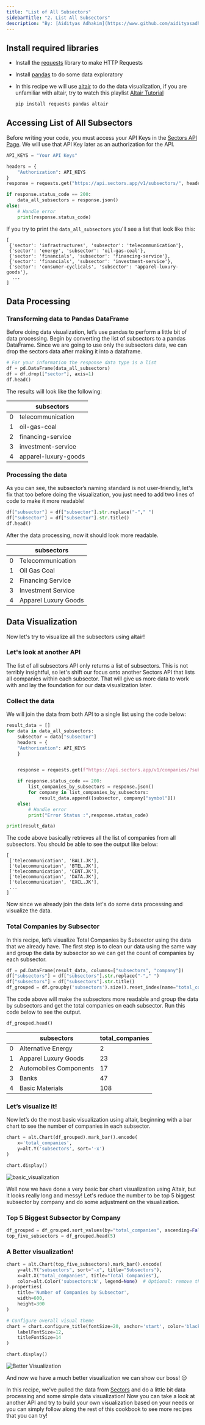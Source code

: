 ```yaml
---
title: "List of All Subsectors"
sidebarTitle: "2. List All Subsectors"
description: "By: [Aidityas Adhakim](https://www.github.com/aidityasadhakim) · April 16, 2024"
---
```


## Install required libraries

- Install the [requests](https://requests.readthedocs.io/en/latest/) library to make HTTP Requests
- Install [pandas](https://pypi.org/project/pandas/) to do some data exploratory
- In this recipe we will use [altair](https://pypi.org/project/matplotlib/) to do the data visualization, if you are unfamiliar with altair, try to watch this playlist [Altair Tutorial](https://youtube.com/playlist?list=PLXsFtK46HZxXBddVC0FqmbGdlvbDbaqzx&si=cWtD0cFtwKg0b75v)

  ```python
  pip install requests pandas altair
  ```

## Accessing List of All Subsectors

Before writing your code, you must access your API Keys in the [Sectors API Page](https://sectors.app/api). We will use that API Key later as an authorization for the API.

```python
API_KEYS = "Your API Keys"

headers = {
    "Authorization": API_KEYS
}
response = requests.get("https://api.sectors.app/v1/subsectors/", headers = headers)

if response.status_code == 200:
    data_all_subsectors = response.json()
else:
    # Handle error
    print(response.status_code)
```

If you try to print the `data_all_subsectors` you'll see a list that look like this:

```
[
 {'sector': 'infrastructures', 'subsector': 'telecommunication'},
 {'sector': 'energy', 'subsector': 'oil-gas-coal'},
 {'sector': 'financials', 'subsector': 'financing-service'},
 {'sector': 'financials', 'subsector': 'investment-service'},
 {'sector': 'consumer-cyclicals', 'subsector': 'apparel-luxury-goods'},
  ...
]
```

## Data Processing

### Transforming data to Pandas DataFrame

Before doing data visualization, let’s use pandas to perform a little bit of data processing. Begin by converting the list of subsectors to a pandas DataFrame. Since we are going to use only the subsectors data, we can drop the sectors data after making it into a dataframe.

```python
# For your information the response data type is a list
df = pd.DataFrame(data_all_subsectors)
df = df.drop(["sector"], axis=1)
df.head()
```

The results will look like the following:

|     | subsectors           |
| --- | -------------------- |
| 0   | telecommunication    |
| 1   | oil-gas-coal         |
| 2   | financing-service    |
| 3   | investment-service   |
| 4   | apparel-luxury-goods |

### Processing the data

As you can see, the subsector’s naming standard is not user-friendly, let's fix that too before doing the visualization, you just need to add two lines of code to make it more readable!

```python
df["subsector"] = df["subsector"].str.replace("-"," ")
df["subsector"] = df["subsector"].str.title()
df.head()
```

After the data processing, now it should look more readable.

|     | subsectors           |
| --- | -------------------- |
| 0   | Telecommunication    |
| 1   | Oil Gas Coal         |
| 2   | Financing Service    |
| 3   | Investment Service   |
| 4   | Apparel Luxury Goods |

## Data Visualization

Now let's try to visualize all the subsectors using altair!

### Let's look at another API

The list of all subsectors API only returns a list of subsectors. This is not terribly insightful, so let's shift our focus onto another Sectors API that lists all companies within each subsector. That will give us more data to work with and lay the foundation for our data visualization later.

### Collect the data

We will join the data from both API to a single list using the code below:

```python
result_data = []
for data in data_all_subsectors:
    subsector = data["subsector"]
    headers = {
    "Authorization": API_KEYS
    }


    response = requests.get(f"https://api.sectors.app/v1/companies/?sub_sector={subsector}", headers = headers)

    if response.status_code == 200:
        list_companies_by_subsectors = response.json()
        for company in list_companies_by_subsectors:
            result_data.append([subsector, company["symbol"]])
    else:
        # Handle error
        print("Error Status :",response.status_code)

print(result_data)
```

The code above basically retrieves all the list of companies from all subsectors. You should be able to see the output like below:

```
[
 ['telecommunication', 'BALI.JK'],
 ['telecommunication', 'BTEL.JK'],
 ['telecommunication', 'CENT.JK'],
 ['telecommunication', 'DATA.JK'],
 ['telecommunication', 'EXCL.JK'],
 ...
]
```

Now since we already join the data let's do some data processing and visualize the data.

### Total Companies by Subsector

In this recipe, let’s visualize Total Companies by Subsector using the data that we already have. The first step is to clean our data using the same way and group the data by subsector so we can get the count of companies by each subsector.

```python
df = pd.DataFrame(result_data, columns=["subsectors", "company"])
df["subsectors"] = df["subsectors"].str.replace("-"," ")
df["subsectors"] = df["subsectors"].str.title()
df_grouped = df.groupby('subsectors').size().reset_index(name="total_companies")
```

The code above will make the subsectors more readable and group the data by subsectors and get the total companies on each subsector. Run this code below to see the output.

```python
df_grouped.head()
```

|     | subsectors             | total_companies |
| --- | ---------------------- | --------------- |
| 0   | Alternative Energy     | 2               |
| 1   | Apparel Luxury Goods   | 23              |
| 2   | Automobiles Components | 17              |
| 3   | Banks                  | 47              |
| 4   | Basic Materials        | 108             |

### Let’s visualize it!

Now let’s do the most basic visualization using altair, beginning with a bar chart to see the number of companies in each subsector.

```python
chart = alt.Chart(df_grouped).mark_bar().encode(
    x='total_companies',
    y=alt.Y('subsectors', sort='-x')
)

chart.display()
```

![basic_visualization](/recipes/quick-start-in-python/images/total_companies_by_subsector_basic.png)

Well now we have done a very basic bar chart visualization using Altair, but it looks really long and messy! Let's reduce the number to be top 5 biggest subsector by company and do some adjustment on the visualization.

### Top 5 Biggest Subsector by Company

```python
df_grouped = df_grouped.sort_values(by="total_companies", ascending=False)
top_five_subsectors = df_grouped.head(5)
```

### A Better visualization!

```python
chart = alt.Chart(top_five_subsectors).mark_bar().encode(
    y=alt.Y("subsectors", sort="-x", title="Subsectors"),
    x=alt.X("total_companies", title="Total Companies"),
    color=alt.Color('subsectors:N', legend=None)  # Optional: remove the legend if it's redundant
).properties(
    title='Number of Companies by Subsector',
    width=600,
    height=300
)

# Configure overall visual theme
chart = chart.configure_title(fontSize=20, anchor='start', color='black').configure_axis(
    labelFontSize=12,
    titleFontSize=14
)

chart.display()
```

![Better Visualization](/recipes/quick-start-in-python/images/top_5_companies_by_subsector.png)

And now we have a much better visualization we can show our boss! 😉

In this recipe, we've pulled the data from [Sectors](https://sectors.app) and do a little bit data processing and some simple data visualization! Now you can take a look at another API and try to build your own visualization based on your needs or you can simply follow along the rest of this cookbook to see more recipes that you can try!
